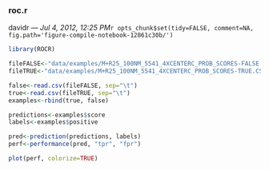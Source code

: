 
<!-- Automatically generated by RStudio [12861c30b10411e1afa60800200c9a66] -->
### roc.r
davidr --- *Jul 4, 2012, 12:25 PM*`r opts_chunk$set(tidy=FALSE, comment=NA, fig.path='figure-compile-notebook-12861c30b/')`
```r
library(ROCR)

fileFALSE<-"data/examples/M+R25_100NM_5541_4XCENTERC_PROB_SCORES-FALSE.CSV"
fileTRUE<-"data/examples/M+R25_100NM_5541_4XCENTERC_PROB_SCORES-TRUE.CSV"

false<-read.csv(fileFALSE, sep="\t")
true<-read.csv(fileTRUE, sep="\t")
examples<-rbind(true, false)

predictions<-examples$score
labels<-examples$positive

pred<-prediction(predictions, labels)
perf<-performance(pred, "tpr", "fpr")

plot(perf, colorize=TRUE)
```
